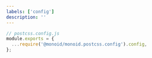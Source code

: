 ```yaml
---
labels: ['config']
description: ''
---
```


```js
// postcss.config.js
module.exports = {
  ...require('@monoid/monoid.postcss.config').config,
};
```
